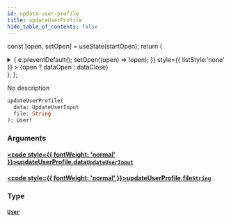 ```yaml
---
id: update-user-profile
title: updateUserProfile
hide_table_of_contents: false
---
```






const [open, setOpen] = useState(startOpen);
return (
<details {...(open ? { open: true } : {})} className="details" style={{ border:'none', boxShadow:'none', background:'var(--ifm-background-color)' }}>
<summary
onClick={(e) => {
e.preventDefault();
setOpen((open) => !open);
}}
style={{ listStyle:'none' }} >
{open ? dataOpen : dataClose}
</summary>
{open && children}
</details>
);
};

No description

```graphql
updateUserProfile(
  data: UpdateUserInput
  file: String
): User!
```

### Arguments

#### [<code style={{ fontWeight: 'normal' }}>updateUserProfile.<b>data</b></code>](#)<Bullet />[`UpdateUserInput`](/schema/inputs/update-user-input) <Badge class="secondary" text="input"/>

>

#### [<code style={{ fontWeight: 'normal' }}>updateUserProfile.<b>file</b></code>](#)<Bullet />[`String`](/schema/scalars/string) <Badge class="secondary" text="scalar"/>

>

### Type

#### [`User`](/schema/objects/user) <Badge class="secondary" text="object"/>

>
